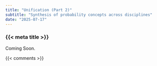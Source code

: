 ```yaml
---
title: "Unification (Part 2)"
subtitle: "Synthesis of probability concepts across disciplines"
date: "2025-07-17"
---
```


### {{< meta title >}}

Coming Soon.


{{< comments >}}